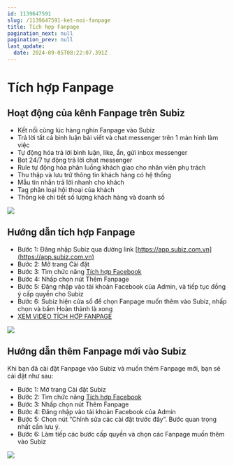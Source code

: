 ```yaml
---
id: 1139647591
slug: /1139647591-ket-noi-fanpage
title: Tích hợp Fanpage
pagination_next: null
pagination_prev: null
last_update:
  date: 2024-09-05T08:22:07.391Z
---
```


# Tích hợp Fanpage





## Hoạt động của kênh Fanpage trên Subiz




- Kết nối cùng lúc hàng nghìn Fanpage vào Subiz
- Trả lời tất cả bình luận bài viết và chat messenger trên 1 màn hình làm việc
- Tự động hóa trả lời bình luận, like, ẩn, gửi inbox messenger
- Bot 24/7 tự động trả lời chat messenger
- Rule tự động hóa phân luồng khách giao cho nhân viên phụ trách
- Thu thập và lưu trữ thông tin khách hàng có hệ thống
- Mẫu tin nhắn trả lời nhanh cho khách
- Tag phân loại hội thoại của khách
- Thống kê chi tiết số lượng khách hàng và doanh số




![](https://vcdn.subiz-cdn.com/file/fisizfplvfzxflfcjtbp_acpxkgumifuoofoosble/Chuc_nang_quan_ly_Fanpage.png)

## Hướng dẫn tích hợp Fanpage 


- Bước 1: Đăng nhập Subiz qua đường link [https://app.subiz.com.vn](https://app.subiz.com.vn)
- Bước 2: Mở trang Cài đặt
- Bước 3: Tìm chức năng [Tích hợp Facebook](https://app.subiz.com.vn/settings/messenger)
- Bước 4: Nhấp chọn nút Thêm Fanpage
- Bước 5: Đăng nhập vào tài khoản Facebook của Admin, và tiếp tục đồng ý cấp quyền cho Subiz
- Bước 6: Subiz hiện cửa sổ để chọn Fanpage muốn thêm vào Subiz, nhấp chọn và bấm Hoàn thành là xong
- [XEM VIDEO TÍCH HỢP FANPAGE](https://www.youtube.com/watch?v=XkAFJFvsUbA)




![](https://vcdn.subiz-cdn.com/file/fishbsmysuusedxekavy_acpxkgumifuoofoosble/image.png)

## Hướng dẫn thêm Fanpage mới vào Subiz


Khi bạn đã cài đặt Fanpage vào Subiz và muốn thêm Fanpage mới, bạn sẽ cài đặt như sau:

- Bước 1: Mở trang Cài đặt Subiz
- Bước 2: Tìm chức năng [Tích hợp Facebook](https://app.subiz.com.vn/settings/messenger)
- Bước 3: Nhấp chọn nút Thêm Fanpage
- Bước 4: Đăng nhập vào tài khoản Facebook của Admin
- Bước 5: Chọn nút “Chỉnh sửa các cài đặt trước đây”. Bước quan trọng nhất cần lưu ý.
- Bước 6: Làm tiếp các bước cấp quyền và chọn các Fanpage muốn thêm vào Subiz




![](https://vcdn.subiz-cdn.com/file/fisgyraxyvdzqtfbdlkd_acpxkgumifuoofoosble/unnamed.png)
